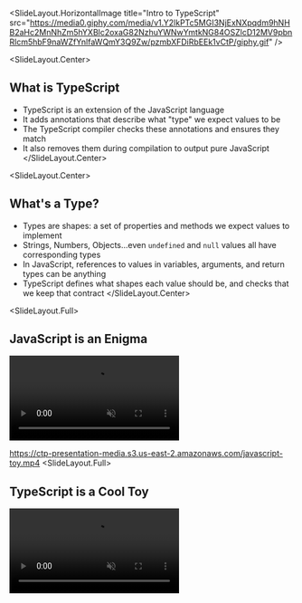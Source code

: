 
<SlideLayout.HorizontalImage title="Intro to TypeScript" src="https://media0.giphy.com/media/v1.Y2lkPTc5MGI3NjExNXpqdm9hNHB2aHc2MnNhZm5hYXBlc2oxaG82NzhuYWNwYmtkNG84OSZlcD12MV9pbnRlcm5hbF9naWZfYnlfaWQmY3Q9Zw/pzmbXFDiRbEEk1vCtP/giphy.gif" />

<SlideLayout.Center>
  ## What is TypeScript
  - TypeScript is an extension of the JavaScript language
  - It adds annotations that describe what "type" we expect values to be
  - The TypeScript compiler checks these annotations and ensures they match
  - It also removes them during compilation to output pure JavaScript
</SlideLayout.Center>

<SlideLayout.Center>
## What's a Type?

- Types are shapes: a set of properties and methods we expect values to implement
- Strings, Numbers, Objects...even `undefined` and `null` values all have corresponding types
- In JavaScript, references to values in variables, arguments, and return types can be anything
- TypeScript defines what shapes each value should be, and checks that we keep that contract
</SlideLayout.Center>

<SlideLayout.Full>
## JavaScript is an Enigma
<FlexBox alignItems="center" justifyContent="center" flexDirection="column">
  <video autoPlay style={{
    height: 'calc(80vh / (1920 / 1080))',
  }} muted data-autoplay src="https://ctp-presentation-media.s3.us-east-2.amazonaws.com/javascript-toy.mp4
">
  </video>
</FlexBox>
</SlideLayout.Full>

https://ctp-presentation-media.s3.us-east-2.amazonaws.com/javascript-toy.mp4
<SlideLayout.Full>
## TypeScript is a Cool Toy
<FlexBox alignItems="center" justifyContent="center" flexDirection="column">
  <video autoPlay style={{
    height: 'calc(80vh / (1920 / 1080))',
  }} muted data-autoplay src="https://ctp-presentation-media.s3.us-east-2.amazonaws.com/playskool-shape-toy.mp4">
  </video>
</FlexBox>
</SlideLayout.Full>
